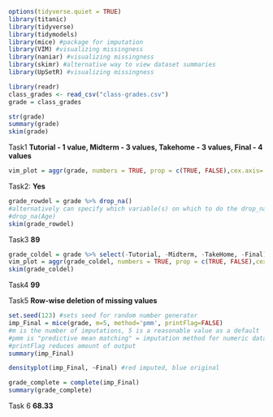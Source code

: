 
```r
options(tidyverse.quiet = TRUE)
library(titanic)
library(tidyverse)
library(tidymodels)
library(mice) #package for imputation
library(VIM) #visualizing missingness
library(naniar) #visualizing missingness
library(skimr) #alternative way to view dataset summaries
library(UpSetR) #visualizing missingness
```

```r
library(readr)
class_grades <- read_csv("class-grades.csv")
grade = class_grades

str(grade)
summary(grade)
skim(grade)

```

Task1 
**Tutorial - 1 value, Midterm - 3 values, Takehome - 3 values, Final - 4 values**
```r
vim_plot = aggr(grade, numbers = TRUE, prop = c(TRUE, FALSE),cex.axis=.6)
```

Task2: **Yes**

```r
grade_rowdel = grade %>% drop_na() 
#alternatively can specify which variable(s) on which to do the drop_na
#drop_na(Age)
skim(grade_rowdel)
```

Task3 **89**

```r
grade_coldel = grade %>% select(-Tutorial, -Midterm, -TakeHome, -Final) 
vim_plot = aggr(grade_coldel, numbers = TRUE, prop = c(TRUE, FALSE),cex.axis=.7)
skim(grade_coldel)
```
Task4 **99**

Task5 **Row-wise deletion of missing values**

```r
set.seed(123) #sets seed for random number generator
imp_Final = mice(grade, m=5, method='pmm', printFlag=FALSE)
#m is the number of imputations, 5 is a reasonable value as a default
#pmm is "predictive mean matching" = imputation method for numeric data
#printFlag reduces amount of output
summary(imp_Final)
```

```r
densityplot(imp_Final, ~Final) #red imputed, blue original
```
```r
grade_complete = complete(imp_Final) 
summary(grade_complete)
```

Task 6 **68.33**